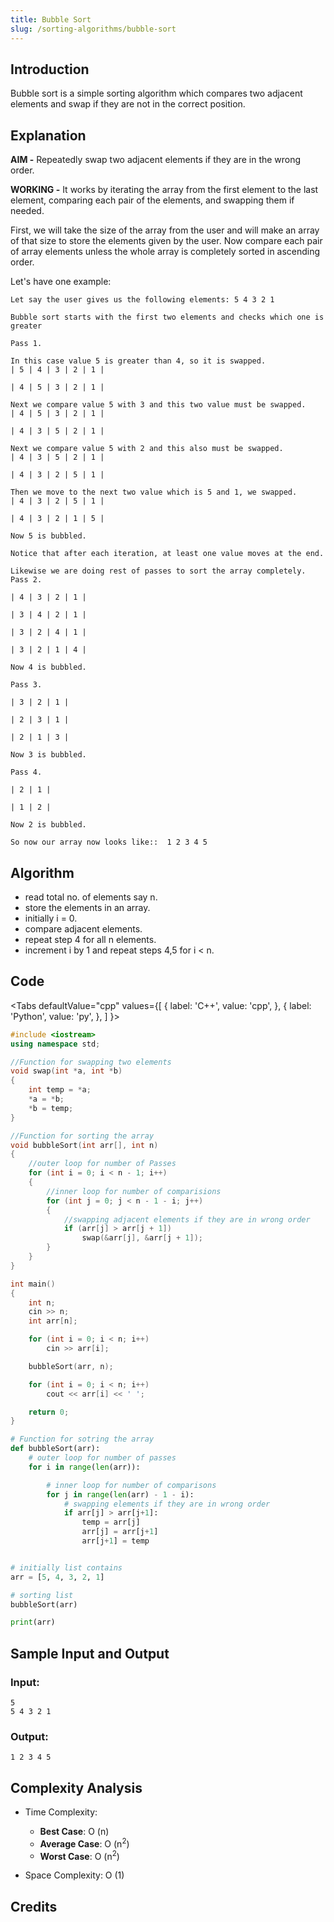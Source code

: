 ```yaml
---
title: Bubble Sort
slug: /sorting-algorithms/bubble-sort
---
```


## Introduction

Bubble sort is a simple sorting algorithm which compares two adjacent elements and swap if they are not in the correct position.

## Explanation

**AIM -** Repeatedly swap two adjacent elements if they are in the wrong order.

**WORKING -** It works by iterating the array from the first element to the last element, comparing each pair of the elements, and swapping them if needed.

First, we will take the size of the array from the user and will make an array of that size to store the elements given by the user. Now compare each pair of array elements unless the whole array is completely sorted in ascending order.

Let's have one example:

```
Let say the user gives us the following elements: 5 4 3 2 1

Bubble sort starts with the first two elements and checks which one is greater

Pass 1.

In this case value 5 is greater than 4, so it is swapped.
| 5 | 4 | 3 | 2 | 1 |

| 4 | 5 | 3 | 2 | 1 |

Next we compare value 5 with 3 and this two value must be swapped.
| 4 | 5 | 3 | 2 | 1 |

| 4 | 3 | 5 | 2 | 1 |

Next we compare value 5 with 2 and this also must be swapped.
| 4 | 3 | 5 | 2 | 1 |

| 4 | 3 | 2 | 5 | 1 |

Then we move to the next two value which is 5 and 1, we swapped.
| 4 | 3 | 2 | 5 | 1 |

| 4 | 3 | 2 | 1 | 5 |

Now 5 is bubbled.

Notice that after each iteration, at least one value moves at the end.

Likewise we are doing rest of passes to sort the array completely.
Pass 2.

| 4 | 3 | 2 | 1 |

| 3 | 4 | 2 | 1 |

| 3 | 2 | 4 | 1 |

| 3 | 2 | 1 | 4 |

Now 4 is bubbled.

Pass 3.

| 3 | 2 | 1 |

| 2 | 3 | 1 |

| 2 | 1 | 3 |

Now 3 is bubbled.

Pass 4.

| 2 | 1 |

| 1 | 2 |

Now 2 is bubbled.

So now our array now looks like::  1 2 3 4 5
```

## Algorithm

- read total no. of elements say n.
- store the elements in an array.
- initially i = 0.
- compare adjacent elements.
- repeat step 4 for all n elements.
- increment i by 1 and repeat steps 4,5 for i < n.

## Code


<Tabs
  defaultValue="cpp"
  values={[
    { label: 'C++', value: 'cpp', },
    { label: 'Python', value: 'py', },
  ]
}>
<TabItem value="cpp">

```cpp
#include <iostream>
using namespace std;

//Function for swapping two elements
void swap(int *a, int *b)
{
    int temp = *a;
    *a = *b;
    *b = temp;
}

//Function for sorting the array
void bubbleSort(int arr[], int n)
{
    //outer loop for number of Passes
    for (int i = 0; i < n - 1; i++)
    {
        //inner loop for number of comparisions
        for (int j = 0; j < n - 1 - i; j++)
        {
            //swapping adjacent elements if they are in wrong order
            if (arr[j] > arr[j + 1])
                swap(&arr[j], &arr[j + 1]);
        }
    }
}

int main()
{
    int n;
    cin >> n;
    int arr[n];

    for (int i = 0; i < n; i++)
        cin >> arr[i];

    bubbleSort(arr, n);

    for (int i = 0; i < n; i++)
        cout << arr[i] << ' ';

    return 0;
}
```

</TabItem>
<TabItem value="py">

```py
# Function for sotring the array
def bubbleSort(arr):
    # outer loop for number of passes
    for i in range(len(arr)):

        # inner loop for number of comparisons
        for j in range(len(arr) - 1 - i):
            # swapping elements if they are in wrong order
            if arr[j] > arr[j+1]:
                temp = arr[j]
                arr[j] = arr[j+1]
                arr[j+1] = temp


# initially list contains
arr = [5, 4, 3, 2, 1]

# sorting list
bubbleSort(arr)

print(arr)
```

</TabItem>
</Tabs>

## Sample Input and Output

### Input:

```
5
5 4 3 2 1
```

### Output:

```
1 2 3 4 5
```

## Complexity Analysis

- Time Complexity:

  - **Best Case**: O (n)
  - **Average Case**: O (n<sup>2</sup>)
  - **Worst Case**: O (n<sup>2</sup>)

- Space Complexity: O (1)

## Credits
